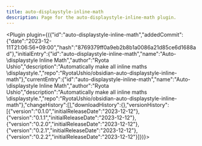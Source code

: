 ---
title: auto-displaystyle-inline-math
description: Page for the auto-displaystyle-inline-math plugin.
---


<Plugin plugin={({"id":"auto-displaystyle-inline-math","addedCommit":{"date":"2023-12-11T21:06:56+09:00","hash":"8769379ff0a9eb2b8b1a0086a21d85ce6d1688ad"},"initialEntry":{"id":"auto-displaystyle-inline-math","name":"Auto-\\displaystyle Inline Math","author":"Ryota Ushio","description":"Automatically make all inline maths \\displaystyle.","repo":"RyotaUshio/obsidian-auto-displaystyle-inline-math"},"currentEntry":{"id":"auto-displaystyle-inline-math","name":"Auto-\\displaystyle Inline Math","author":"Ryota Ushio","description":"Automatically make all inline maths \\displaystyle.","repo":"RyotaUshio/obsidian-auto-displaystyle-inline-math"},"changeHistory":[],"downloadHistory":{},"versionHistory":[{"version":"0.1.0","initialReleaseDate":"2023-12-12"},{"version":"0.1.1","initialReleaseDate":"2023-12-12"},{"version":"0.2.0","initialReleaseDate":"2023-12-12"},{"version":"0.2.1","initialReleaseDate":"2023-12-12"},{"version":"0.2.2","initialReleaseDate":"2023-12-12"}]})}></Plugin>